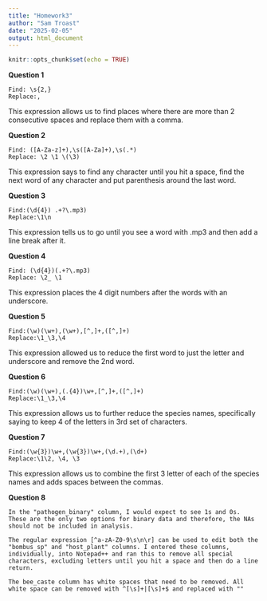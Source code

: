 ```yaml
---
title: "Homework3"
author: "Sam Troast"
date: "2025-02-05"
output: html_document
---
```


```r
knitr::opts_chunk$set(echo = TRUE)
```
**Question 1**
```
Find: \s{2,}  
Replace:,
```
This expression allows us to find places where there are more than 2 consecutive spaces and replace them with a comma.

**Question 2**
```
Find: ([A-Za-z]+),\s([A-Za]+),\s(.*)  
Replace: \2 \1 \(\3)
```
This expression says to find any character until you hit a space, find the next word of any character and put parenthesis around the last word.

**Question 3**
```
Find:(\d{4}) .+?\.mp3)  
Replace:\1\n
```
This expression tells us to go until you see a word with .mp3 and then add a line break after it.

**Question 4**
```
Find: (\d{4})(.+?\.mp3)  
Replace: \2_ \1
```
This expression places the 4 digit numbers after the words with an underscore.

**Question 5**
```
Find:(\w)(\w+),(\w+),[^,]+,([^,]+)    
Replace:\1_\3,\4
```
This expression allowed us to reduce the first word to just the letter and underscore and remove the 2nd word.

**Question 6**
```
Find:(\w)(\w+),(.{4})\w+,[^,]+,([^,]+)   
Replace:\1_\3,\4
```
This expression allows us to further reduce the species names, specifically saying to keep 4 of the letters in 3rd set of characters.

**Question 7**
```
Find:(\w{3})\w+,(\w{3})\w+,(\d.+),(\d+)   
Replace:\1\2, \4, \3 
```
This expression allows us to combine the first 3 letter of each of the species names and adds spaces between the commas. 

**Question 8**
```
In the "pathogen_binary" column, I would expect to see 1s and 0s. These are the only two options for binary data and therefore, the NAs should not be included in analysis.

The regular expression [^a-zA-Z0-9\s\n\r] can be used to edit both the "bombus_sp" and "host_plant" columns. I entered these columns, individually, into Notepad++ and ran this to remove all special characters, excluding letters until you hit a space and then do a line return. 

The bee_caste column has white spaces that need to be removed. All white space can be removed with ^[\s]+|[\s]+$ and replaced with ""
```
